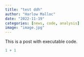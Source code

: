 ```yaml
---
title: "test ddh"
author: "Harlow Malloc"
date: "2022-11-19"
categories: [news, code, analysis]
image: "image.jpg"
---
```


This is a post with executable code.

```r
1 + 1
```
